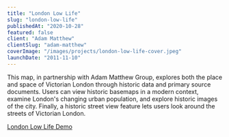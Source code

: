 ```yaml
---
title: "London Low Life"
slug: "london-low-life"
publishedAt: "2020-10-28"
featured: false
client: "Adam Matthew"
clientSlug: "adam-matthew"
coverImage: "/images/projects/london-low-life-cover.jpeg"
launchDate: "2011-11-10"
---
```


This map, in partnership with Adam Matthew Group, explores both the place and space of Victorian London through historic data and primary source documents. Users can view historic basemaps in a modern context, examine London's changing urban population, and explore historic images of the city. Finally, a historic street view feature lets users look around the streets of Victorian London.

[London Low Life Demo](https://www.youtube.com/watch?v=7i8anD9okmE)
